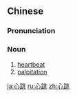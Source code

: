 ==Chinese==
{{zh-forms}}

===Pronunciation===
{{zh-pron
|m=xīntiào
|c=sam1 tiu3
|h=pfs=sîm-thiau
|mn=sim-thiàu
|cat=n
}}

===Noun===
{{zh-noun}}

# [[heartbeat]]
# [[palpitation]]

[[ja:心跳]]
[[ru:心跳]]
[[zh:心跳]]